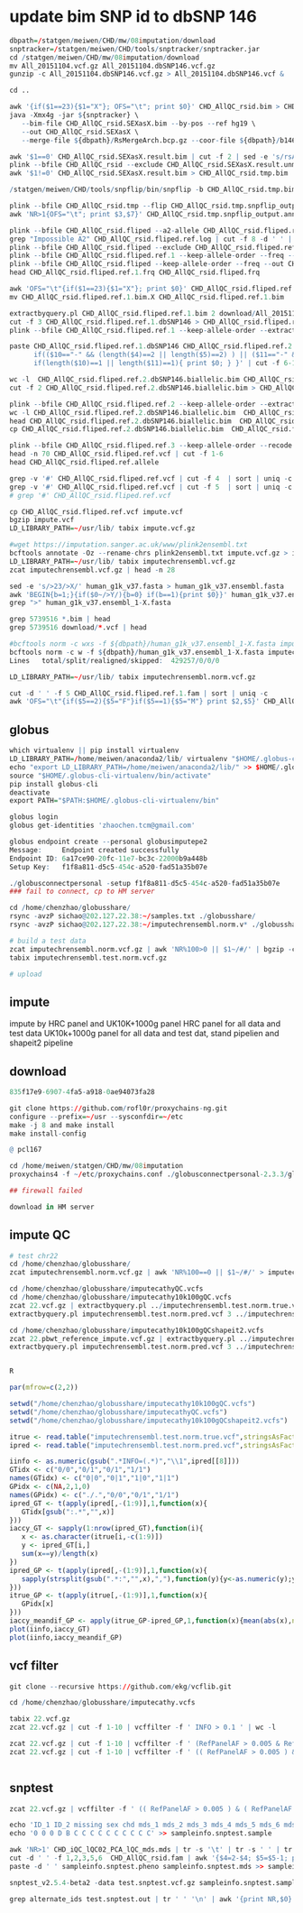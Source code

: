 # update bim SNP id to dbSNP 146

```r

dbpath=/statgen/meiwen/CHD/mw/08imputation/download
snptracker=/statgen/meiwen/CHD/tools/snptracker/snptracker.jar
cd /statgen/meiwen/CHD/mw/08imputation/download
mv All_20151104.vcf.gz All_20151104.dbSNP146.vcf.gz
gunzip -c All_20151104.dbSNP146.vcf.gz > All_20151104.dbSNP146.vcf &

cd ..

awk '{if($1==23){$1="X"}; OFS="\t"; print $0}' CHD_AllQC_rsid.bim > CHD_AllQC_rsid.SEXasX.bim
java -Xmx4g -jar ${snptracker} \
   --bim-file CHD_AllQC_rsid.SEXasX.bim --by-pos --ref hg19 \
   --out CHD_AllQC_rsid.SEXasX \
   --merge-file ${dbpath}/RsMergeArch.bcp.gz --coor-file ${dbpath}/b146_SNPChrPosOnRef_105.bcp.gz --hist-file ${dbpath}/SNPHistory.bcp.gz 2>&1 > snptrack.log

awk '$1==0' CHD_AllQC_rsid.SEXasX.result.bim | cut -f 2 | sed -e 's/rsAX-/AX-/g' > CHD_AllQC_rsid.SEXasX.result.unmapped.list
plink --bfile CHD_AllQC_rsid --exclude CHD_AllQC_rsid.SEXasX.result.unmapped.list --make-bed --out CHD_AllQC_rsid.tmp
awk '$1!=0' CHD_AllQC_rsid.SEXasX.result.bim > CHD_AllQC_rsid.tmp.bim

/statgen/meiwen/CHD/tools/snpflip/bin/snpflip -b CHD_AllQC_rsid.tmp.bim -f $dbpath/human_g1k_v37.fasta -o CHD_AllQC_rsid.tmp.snpflip_output 

plink --bfile CHD_AllQC_rsid.tmp --flip CHD_AllQC_rsid.tmp.snpflip_output.reverse --make-bed --out CHD_AllQC_rsid.fliped
awk 'NR>1{OFS="\t"; print $3,$7}' CHD_AllQC_rsid.tmp.snpflip_output.annotated_bim > CHD_AllQC_rsid.fliped.ref.allele

plink --bfile CHD_AllQC_rsid.fliped --a2-allele CHD_AllQC_rsid.fliped.ref.allele 2 1 --make-bed --out CHD_AllQC_rsid.fliped.ref
grep "Impossible A2" CHD_AllQC_rsid.fliped.ref.log | cut -f 8 -d ' ' | sed -e 's/\.//g' > CHD_AllQC_rsid.fliped.ref.exclude
plink --bfile CHD_AllQC_rsid.fliped --exclude CHD_AllQC_rsid.fliped.ref.exclude --a2-allele CHD_AllQC_rsid.fliped.ref.allele 2 1 --make-bed --out CHD_AllQC_rsid.fliped.ref.1
plink --bfile CHD_AllQC_rsid.fliped.ref.1 --keep-allele-order --freq --out CHD_AllQC_rsid.fliped.ref.1
plink --bfile CHD_AllQC_rsid.fliped --keep-allele-order --freq --out CHD_AllQC_rsid.fliped
head CHD_AllQC_rsid.fliped.ref.1.frq CHD_AllQC_rsid.fliped.frq

awk 'OFS="\t"{if($1==23){$1="X"}; print $0}' CHD_AllQC_rsid.fliped.ref.1.bim > CHD_AllQC_rsid.fliped.ref.1.bim.X
mv CHD_AllQC_rsid.fliped.ref.1.bim.X CHD_AllQC_rsid.fliped.ref.1.bim

extractbyquery.pl CHD_AllQC_rsid.fliped.ref.1.bim 2 download/All_20151104.dbSNP146.vcf 3 | awk 'OFS="\t"{print $1,$2,$3,$4,$5}' > CHD_AllQC_rsid.fliped.ref.1.dbSNP146
cut -f 3 CHD_AllQC_rsid.fliped.ref.1.dbSNP146 > CHD_AllQC_rsid.fliped.ref.1.dbSNP146.snplist
plink --bfile CHD_AllQC_rsid.fliped.ref.1 --keep-allele-order --extract CHD_AllQC_rsid.fliped.ref.1.dbSNP146.snplist --make-bed --out CHD_AllQC_rsid.fliped.ref.2

paste CHD_AllQC_rsid.fliped.ref.1.dbSNP146 CHD_AllQC_rsid.fliped.ref.2.bim | awk '$3==$7{OFS="\t";
      if(($10=="-" && (length($4)==2 || length($5)==2) ) || ($11=="-" && (length($4)==2 || length($5)==2))){$9=$2;$10=$5;$11=$4;} 
      if(length($10)==1 || length($11)==1){ print $0; } }' | cut -f 6-11 | grep -P -v ",|-"  > CHD_AllQC_rsid.fliped.ref.2.dbSNP146.biallelic.bim

wc -l  CHD_AllQC_rsid.fliped.ref.2.dbSNP146.biallelic.bim CHD_AllQC_rsid.fliped.ref.2.bim
cut -f 2 CHD_AllQC_rsid.fliped.ref.2.dbSNP146.biallelic.bim > CHD_AllQC_rsid.fliped.ref.2.dbSNP146.biallelic.snplist

plink --bfile CHD_AllQC_rsid.fliped.ref.2 --keep-allele-order --extract CHD_AllQC_rsid.fliped.ref.2.dbSNP146.biallelic.snplist --make-bed --out CHD_AllQC_rsid.fliped.ref.3
wc -l CHD_AllQC_rsid.fliped.ref.2.dbSNP146.biallelic.bim  CHD_AllQC_rsid.fliped.ref.3.bim
head CHD_AllQC_rsid.fliped.ref.2.dbSNP146.biallelic.bim  CHD_AllQC_rsid.fliped.ref.3.bim
cp CHD_AllQC_rsid.fliped.ref.2.dbSNP146.biallelic.bim  CHD_AllQC_rsid.fliped.ref.3.bim

plink --bfile CHD_AllQC_rsid.fliped.ref.3 --keep-allele-order --recode vcf-iid  --out CHD_AllQC_rsid.fliped.ref
head -n 70 CHD_AllQC_rsid.fliped.ref.vcf | cut -f 1-6
head CHD_AllQC_rsid.fliped.ref.allele

grep -v '#' CHD_AllQC_rsid.fliped.ref.vcf | cut -f 4  | sort | uniq -c
grep -v '#' CHD_AllQC_rsid.fliped.ref.vcf | cut -f 5  | sort | uniq -c
# grep '#' CHD_AllQC_rsid.fliped.ref.vcf 

cp CHD_AllQC_rsid.fliped.ref.vcf impute.vcf
bgzip impute.vcf
LD_LIBRARY_PATH=~/usr/lib/ tabix impute.vcf.gz

#wget https://imputation.sanger.ac.uk/www/plink2ensembl.txt
bcftools annotate -Oz --rename-chrs plink2ensembl.txt impute.vcf.gz > imputechrensembl.vcf.gz
LD_LIBRARY_PATH=~/usr/lib/ tabix imputechrensembl.vcf.gz
zcat imputechrensembl.vcf.gz | head -n 28

sed -e 's/>23/>X/' human_g1k_v37.fasta > human_g1k_v37.ensembl.fasta
awk 'BEGIN{b=1;}{if($0~/>Y/){b=0} if(b==1){print $0}}' human_g1k_v37.ensembl.fasta > human_g1k_v37.ensembl_1-X.fasta
grep ">" human_g1k_v37.ensembl_1-X.fasta

grep 5739516 *.bim | head
grep 5739516 download/*.vcf | head 

#bcftools norm -c wxs -f ${dbpath}/human_g1k_v37.ensembl_1-X.fasta imputechrensembl.vcf.gz -O z > imputechrensembl.norm.vcf.gz
bcftools norm -c w -f ${dbpath}/human_g1k_v37.ensembl_1-X.fasta imputechrensembl.vcf.gz -O z > imputechrensembl.norm.vcf.gz
Lines   total/split/realigned/skipped:  429257/0/0/0

LD_LIBRARY_PATH=~/usr/lib/ tabix imputechrensembl.norm.vcf.gz

cut -d ' ' -f 5 CHD_AllQC_rsid.fliped.ref.1.fam | sort | uniq -c
awk 'OFS="\t"{if($5==2){$5="F"}if($5==1){$5="M"} print $2,$5}' CHD_AllQC_rsid.fliped.ref.1.fam > samples.txt

```

## globus

```r

which virtualenv || pip install virtualenv
LD_LIBRARY_PATH=/home/meiwen/anaconda2/lib/ virtualenv "$HOME/.globus-cli-virtualenv"
echo "export LD_LIBRARY_PATH=/home/meiwen/anaconda2/lib/" >> $HOME/.globus-cli-virtualenv/bin/activate
source "$HOME/.globus-cli-virtualenv/bin/activate"
pip install globus-cli
deactivate
export PATH="$PATH:$HOME/.globus-cli-virtualenv/bin"

globus login
globus get-identities 'zhaochen.tcm@gmail.com'

globus endpoint create --personal globusimputepe2
Message:     Endpoint created successfully
Endpoint ID: 6a17ce90-20fc-11e7-bc3c-22000b9a448b
Setup Key:   f1f8a811-d5c5-454c-a520-fad51a35b07e

./globusconnectpersonal -setup f1f8a811-d5c5-454c-a520-fad51a35b07e
### fail to connect, cp to HM server

cd /home/chenzhao/globusshare/
rsync -avzP sichao@202.127.22.38:~/samples.txt ./globusshare/
rsync -avzP sichao@202.127.22.38:~/imputechrensembl.norm.v* ./globusshare/

# build a test data
zcat imputechrensembl.norm.vcf.gz | awk 'NR%100>0 || $1~/#/' | bgzip -c /dev/stdin > imputechrensembl.test.norm.vcf.gz
tabix imputechrensembl.test.norm.vcf.gz

# upload 

```
## impute

impute by HRC panel and UK10K+1000g panel
HRC panel for all data and test data
UK10k+1000g panel for all data and test dat, stand pipelien and shapeit2 pipeline

## download 

```r

835f17e9-6907-4fa5-a918-0ae94073fa28

git clone https://github.com/rofl0r/proxychains-ng.git
configure --prefix=~/usr --sysconfdir=~/etc
make -j 8 and make install
make install-config

@ pcl167

cd /home/meiwen/statgen/CHD/mw/08imputation
proxychains4 -f ~/etc/proxychains.conf ./globusconnectpersonal-2.3.3/globusconnect

## firewall failed

download in HM server

```

## impute QC

```r

# test chr22
cd /home/chenzhao/globusshare/
zcat imputechrensembl.norm.vcf.gz | awk 'NR%100==0 || $1~/#/' > imputechrensembl.test.norm.true.vcf

cd /home/chenzhao/globusshare/imputecathyQC.vcfs
cd /home/chenzhao/globusshare/imputecathy10k100gQC.vcfs
zcat 22.vcf.gz | extractbyquery.pl ../imputechrensembl.test.norm.true.vcf 3 /dev/stdin 3 | grep -v '#' > imputechrensembl.test.norm.pred.vcf
extractbyquery.pl imputechrensembl.test.norm.pred.vcf 3 ../imputechrensembl.test.norm.true.vcf 3 | grep -v '#' > imputechrensembl.test.norm.true.vcf

cd /home/chenzhao/globusshare/imputecathy10k100gQCshapeit2.vcfs
zcat 22.pbwt_reference_impute.vcf.gz | extractbyquery.pl ../imputechrensembl.test.norm.true.vcf 3 /dev/stdin 3 | grep -v '#' > imputechrensembl.test.norm.pred.vcf
extractbyquery.pl imputechrensembl.test.norm.pred.vcf 3 ../imputechrensembl.test.norm.true.vcf 3 | grep -v '#' > imputechrensembl.test.norm.true.vcf


R

par(mfrow=c(2,2))

setwd("/home/chenzhao/globusshare/imputecathy10k100gQC.vcfs")
setwd("/home/chenzhao/globusshare/imputecathyQC.vcfs")
setwd("/home/chenzhao/globusshare/imputecathy10k100gQCshapeit2.vcfs")

itrue <- read.table("imputechrensembl.test.norm.true.vcf",stringsAsFactors=F,header=F)
ipred <- read.table("imputechrensembl.test.norm.pred.vcf",stringsAsFactors=F,header=F)

iinfo <- as.numeric(gsub(".*INFO=(.*)","\\1",ipred[[8]]))
GTidx <- c("0/0","0/1","0/1","1/1")
names(GTidx) <- c("0|0","0|1","1|0","1|1")
GPidx <- c(NA,2,1,0)
names(GPidx) <- c("./.","0/0","0/1","1/1")
ipred_GT <- t(apply(ipred[,-(1:9)],1,function(x){
   GTidx[gsub(":.*","",x)]
}))
iaccy_GT <- sapply(1:nrow(ipred_GT),function(i){
   x <- as.character(itrue[i,-c(1:9)])
   y <- ipred_GT[i,]
   sum(x==y)/length(x)
})
ipred_GP <- t(apply(ipred[,-(1:9)],1,function(x){
   sapply(strsplit(gsub(".*:","",x),","),function(y){y<-as.numeric(y);y[1]*2+y[2]})
}))
itrue_GP <- t(apply(itrue[,-(1:9)],1,function(x){
   GPidx[x]
}))
iaccy_meandif_GP <- apply(itrue_GP-ipred_GP,1,function(x){mean(abs(x),na.rm=T)})
plot(iinfo,iaccy_GT)
plot(iinfo,iaccy_meandif_GP)

```

## vcf filter

```r
git clone --recursive https://github.com/ekg/vcflib.git

cd /home/chenzhao/globusshare/imputecathy.vcfs

tabix 22.vcf.gz
zcat 22.vcf.gz | cut -f 1-10 | vcffilter -f ' INFO > 0.1 ' | wc -l

zcat 22.vcf.gz | cut -f 1-10 | vcffilter -f ' (RefPanelAF > 0.005 & RefPanelAF < 0.995) & INFO > 0.1 ' | wc -l
zcat 22.vcf.gz | cut -f 1-10 | vcffilter -f ' (( RefPanelAF > 0.005 ) & ( RefPanelAF < 0.995 )) & ( INFO > 0.1 ) '  | wc -l



```

## snptest 

```r

zcat 22.vcf.gz | vcffilter -f ' (( RefPanelAF > 0.005 ) & ( RefPanelAF < 0.995 )) & ( INFO > 0.1 ) ' | head -n 10000| bgzip -c /dev/stdin > test.snptest.vcf.gz

echo 'ID_1 ID_2 missing sex chd mds_1 mds_2 mds_3 mds_4 mds_5 mds_6 mds_7 mds_8 mds_9 mds_10' > sampleinfo.snptest.sample
echo '0 0 0 D B C C C C C C C C C C' >> sampleinfo.snptest.sample

awk 'NR>1' CHD_iQC_lQC02_PCA_lQC_mds.mds | tr -s '\t' | tr -s ' ' | tr '\t' ' ' | sed -e 's/^ //' |  cut -d ' '  -f 4- > sampleinfo.snptest.mds
cut -d ' ' -f 1,2,3,5,6  CHD_AllQC_rsid.fam | awk '{$4=2-$4; $5=$5-1; print $0}'  > sampleinfo.snptest.pheno
paste -d ' ' sampleinfo.snptest.pheno sampleinfo.snptest.mds >> sampleinfo.snptest.sample

snptest_v2.5.4-beta2 -data test.snptest.vcf.gz sampleinfo.snptest.sample -o test.snptest.out  -genotype_field GP -frequentist 1 -method expected -pheno chd -hwe -log test.snptest.log

grep alternate_ids test.snptest.out | tr ' ' '\n' | awk '{print NR,$0}'

```

